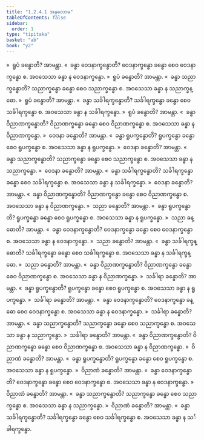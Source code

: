 ```yaml
---
title: "1.2.4.1 အနုလောမ"
tableOfContents: false
sidebar:
  order: 1
type: "tipitaka"
basket: "ab"
book: "y2"
---
```



<DynamicBreadcrumb />

<Division number="40" book="y2" e="ch" v="33" p="27">

<Paragraph number="372" book="y2">
»  ရူပံ ခန္ဓောတိ? အာမန္တာ.
</Paragraph>

<Paragraph number="373" book="y2">
«  ခန္ဓာ ဝေဒနာက္ခန္ဓောတိ?
</Paragraph>

<Paragraph number="374" book="y2">
ဝေဒနာက္ခန္ဓော ခန္ဓော စေဝ ဝေဒနာက္ခန္ဓော စ. အဝသေသာ ခန္ဓာ န ဝေဒနာက္ခန္ဓော.
</Paragraph>

<Paragraph number="375" book="y2">
»  ရူပံ ခန္ဓောတိ? အာမန္တာ.
</Paragraph>

<Paragraph number="376" book="y2">
«  ခန္ဓာ သညာက္ခန္ဓောတိ?
</Paragraph>

<Paragraph number="377" book="y2">
သညာက္ခန္ဓော ခန္ဓော စေဝ သညာက္ခန္ဓော စ. အဝသေသာ ခန္ဓာ န သညာက္ခန္ဓော.
</Paragraph>

<Paragraph number="378" book="y2">
»  ရူပံ ခန္ဓောတိ? အာမန္တာ.
</Paragraph>

<Paragraph number="379" book="y2">
«  ခန္ဓာ သင်္ခါရက္ခန္ဓောတိ?
</Paragraph>

<Paragraph number="380" book="y2">
သင်္ခါရက္ခန္ဓော ခန္ဓော စေဝ သင်္ခါရက္ခန္ဓော စ. အဝသေသာ ခန္ဓာ န သင်္ခါရက္ခန္ဓော.
</Paragraph>

<Paragraph number="381" book="y2">
»  ရူပံ ခန္ဓောတိ? အာမန္တာ.
</Paragraph>

<Paragraph number="382" book="y2">
«  ခန္ဓာ ဝိညာဏက္ခန္ဓောတိ?
</Paragraph>

<Paragraph number="383" book="y2">
ဝိညာဏက္ခန္ဓော ခန္ဓော စေဝ ဝိညာဏက္ခန္ဓော စ. အဝသေသာ ခန္ဓာ န ဝိညာဏက္ခန္ဓော.
</Paragraph>

</Division>
<Division number="41" book="y2" e="ch" v="33" p="28">

<Paragraph number="384" book="y2">
»  ဝေဒနာ ခန္ဓောတိ? အာမန္တာ.
</Paragraph>

<Paragraph number="385" book="y2">
«  ခန္ဓာ ရူပက္ခန္ဓောတိ?
</Paragraph>

<Paragraph number="386" book="y2">
ရူပက္ခန္ဓော ခန္ဓော စေဝ ရူပက္ခန္ဓော စ. အဝသေသာ ခန္ဓာ န ရူပက္ခန္ဓော.
</Paragraph>

<Paragraph number="387" book="y2">
»  ဝေဒနာ ခန္ဓောတိ? အာမန္တာ.
</Paragraph>

<Paragraph number="388" book="y2">
«  ခန္ဓာ သညာက္ခန္ဓောတိ?
</Paragraph>

<Paragraph number="389" book="y2">
သညာက္ခန္ဓော ခန္ဓော စေဝ သညာက္ခန္ဓော စ. အဝသေသာ ခန္ဓာ န သညာက္ခန္ဓော.
</Paragraph>

<Paragraph number="390" book="y2">
»  ဝေဒနာ ခန္ဓောတိ? အာမန္တာ.
</Paragraph>

<Paragraph number="391" book="y2">
«  ခန္ဓာ သင်္ခါရက္ခန္ဓောတိ?
</Paragraph>

<Paragraph number="392" book="y2">
သင်္ခါရက္ခန္ဓော ခန္ဓော စေဝ သင်္ခါရက္ခန္ဓော စ. အဝသေသာ ခန္ဓာ န သင်္ခါရက္ခန္ဓော.
</Paragraph>

<Paragraph number="393" book="y2">
»  ဝေဒနာ ခန္ဓောတိ? အာမန္တာ.
</Paragraph>

<Paragraph number="394" book="y2">
«  ခန္ဓာ ဝိညာဏက္ခန္ဓောတိ?
</Paragraph>

<Paragraph number="395" book="y2">
ဝိညာဏက္ခန္ဓော ခန္ဓော စေဝ ဝိညာဏက္ခန္ဓော စ. အဝသေသာ ခန္ဓာ န ဝိညာဏက္ခန္ဓော.
</Paragraph>

</Division>
<Division number="42" book="y2" e="ch" v="33" p="28">

<Paragraph number="396" book="y2">
»  သညာ ခန္ဓောတိ? အာမန္တာ.
</Paragraph>

<Paragraph number="397" book="y2">
«  ခန္ဓာ ရူပက္ခန္ဓောတိ?
</Paragraph>

<Paragraph number="398" book="y2">
ရူပက္ခန္ဓော ခန္ဓော စေဝ ရူပက္ခန္ဓော စ. အဝသေသာ ခန္ဓာ န ရူပက္ခန္ဓော.
</Paragraph>

<Paragraph number="399" book="y2">
»  သညာ ခန္ဓောတိ? အာမန္တာ.
</Paragraph>

<Paragraph number="400" book="y2">
«  ခန္ဓာ ဝေဒနာက္ခန္ဓောတိ?
</Paragraph>

<Paragraph number="401" book="y2">
ဝေဒနာက္ခန္ဓော ခန္ဓော စေဝ ဝေဒနာက္ခန္ဓော စ. အဝသေသာ ခန္ဓာ န ဝေဒနာက္ခန္ဓော.
</Paragraph>

<Paragraph number="402" book="y2">
»  သညာ ခန္ဓောတိ? အာမန္တာ.
</Paragraph>

<Paragraph number="403" book="y2">
«  ခန္ဓာ သင်္ခါရက္ခန္ဓောတိ?
</Paragraph>

<Paragraph number="404" book="y2">
သင်္ခါရက္ခန္ဓော ခန္ဓော စေဝ သင်္ခါရက္ခန္ဓော စ. အဝသေသာ ခန္ဓာ န သင်္ခါရက္ခန္ဓော.
</Paragraph>

<Paragraph number="405" book="y2">
»  သညာ ခန္ဓောတိ? အာမန္တာ.
</Paragraph>

<Paragraph number="406" book="y2">
«  ခန္ဓာ ဝိညာဏက္ခန္ဓောတိ?
</Paragraph>

<Paragraph number="407" book="y2">
ဝိညာဏက္ခန္ဓော ခန္ဓော စေဝ ဝိညာဏက္ခန္ဓော စ. အဝသေသာ ခန္ဓာ န ဝိညာဏက္ခန္ဓော.
</Paragraph>

</Division>
<Division number="43" book="y2" e="ch" v="33" p="28">

<Paragraph number="408" book="y2">
»  သင်္ခါရာ ခန္ဓောတိ? အာမန္တာ.
</Paragraph>

<Paragraph number="409" book="y2">
«  ခန္ဓာ ရူပက္ခန္ဓောတိ?
</Paragraph>

<Paragraph number="410" book="y2">
ရူပက္ခန္ဓော ခန္ဓော စေဝ ရူပက္ခန္ဓော စ. အဝသေသာ ခန္ဓာ န ရူပက္ခန္ဓော.
</Paragraph>

<Paragraph number="411" book="y2">
»  သင်္ခါရာ ခန္ဓောတိ? အာမန္တာ.
</Paragraph>

<Paragraph number="412" book="y2">
«  ခန္ဓာ ဝေဒနာက္ခန္ဓောတိ?
</Paragraph>

<Paragraph number="413" book="y2">
ဝေဒနာက္ခန္ဓော ခန္ဓော စေဝ ဝေဒနာက္ခန္ဓော စ. အဝသေသာ ခန္ဓာ န ဝေဒနာက္ခန္ဓော.
</Paragraph>

<Paragraph number="414" book="y2">
»  သင်္ခါရာ ခန္ဓောတိ? အာမန္တာ.
</Paragraph>

<Paragraph number="415" book="y2">
«  ခန္ဓာ သညာက္ခန္ဓောတိ?
</Paragraph>

<Paragraph number="416" book="y2">
သညာက္ခန္ဓော ခန္ဓော စေဝ သညာက္ခန္ဓော စ. အဝသေသာ ခန္ဓာ န သညာက္ခန္ဓော.
</Paragraph>

<Paragraph number="417" book="y2">
»  သင်္ခါရာ ခန္ဓောတိ? အာမန္တာ.
</Paragraph>

<Paragraph number="418" book="y2">
«  ခန္ဓာ ဝိညာဏက္ခန္ဓောတိ?
</Paragraph>

<Paragraph number="419" book="y2">
ဝိညာဏက္ခန္ဓော ခန္ဓော စေဝ ဝိညာဏက္ခန္ဓော စ. အဝသေသာ ခန္ဓာ န ဝိညာဏက္ခန္ဓော.
</Paragraph>

</Division>
<Division number="44" book="y2" e="ch" v="33" p="29">

<Paragraph number="420" book="y2">
»  ဝိညာဏံ ခန္ဓောတိ? အာမန္တာ.
</Paragraph>

<Paragraph number="421" book="y2">
«  ခန္ဓာ ရူပက္ခန္ဓောတိ?
</Paragraph>

<Paragraph number="422" book="y2">
ရူပက္ခန္ဓော ခန္ဓော စေဝ ရူပက္ခန္ဓော စ. အဝသေသာ ခန္ဓာ န ရူပက္ခန္ဓော.
</Paragraph>

<Paragraph number="423" book="y2">
»  ဝိညာဏံ ခန္ဓောတိ? အာမန္တာ.
</Paragraph>

<Paragraph number="424" book="y2">
«  ခန္ဓာ ဝေဒနာက္ခန္ဓောတိ?
</Paragraph>

<Paragraph number="425" book="y2">
ဝေဒနာက္ခန္ဓော ခန္ဓော စေဝ ဝေဒနာက္ခန္ဓော စ. အဝသေသာ ခန္ဓာ န ဝေဒနာက္ခန္ဓော.
</Paragraph>

<Paragraph number="426" book="y2">
»  ဝိညာဏံ ခန္ဓောတိ?
</Paragraph>

<Paragraph number="427" book="y2">
အာမန္တာ.
</Paragraph>

<Paragraph number="428" book="y2">
«  ခန္ဓာ သညာက္ခန္ဓောတိ?
</Paragraph>

<Paragraph number="429" book="y2">
သညာက္ခန္ဓော ခန္ဓော စေဝ သညာက္ခန္ဓော စ. အဝသေသာ ခန္ဓာ န သညာက္ခန္ဓော.
</Paragraph>

<Paragraph number="430" book="y2">
»  ဝိညာဏံ ခန္ဓောတိ? အာမန္တာ.
</Paragraph>

<Paragraph number="431" book="y2">
«  ခန္ဓာ သင်္ခါရက္ခန္ဓောတိ?
</Paragraph>

<Paragraph number="432" book="y2">
သင်္ခါရက္ခန္ဓော ခန္ဓော စေဝ သင်္ခါရက္ခန္ဓော စ. အဝသေသာ ခန္ဓာ န သင်္ခါရက္ခန္ဓော.
</Paragraph>
</Division>